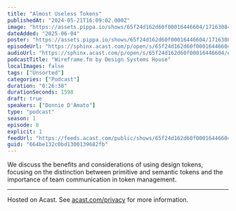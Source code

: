 ```yaml
---
title: "Almost Useless Tokens"
publishedAt: "2024-05-21T16:09:02.000Z"
image: "https://assets.pippa.io/shows/65f24d162d60f00016446604/1716308413832-97436368cc0594920e28c84ecba33ebb.jpeg"
dateAdded: "2025-06-04"
poster: "https://assets.pippa.io/shows/65f24d162d60f00016446604/1716308413832-97436368cc0594920e28c84ecba33ebb.jpeg"
episodeUrl: "https://sphinx.acast.com/p/open/s/65f24d162d60f00016446604/e/664be132c0bd1300139682fb/media.mp3"
audioUrl: "https://sphinx.acast.com/p/open/s/65f24d162d60f00016446604/e/664be132c0bd1300139682fb/media.mp3"
podcastTitle: "Wireframe.fm by Design Systems House"
localImages: false
tags: ["Unsorted"]
categories: ["Podcast"]
duration: "0:26:38"
durationSeconds: 1598
draft: true
speakers: ["Donnie D'Amato"]
type: "podcast"
season: 1
episode: 8
explicit: 1
feedUrl: "https://feeds.acast.com/public/shows/65f24d162d60f00016446604"
guid: "664be132c0bd1300139682fb"
---
```

We discuss the benefits and considerations of using design tokens, focusing on the distinction between primitive and semantic tokens and the importance of team communication in token management.  

---

Hosted on Acast. See [acast.com/privacy](https://acast.com/privacy) for more information.
